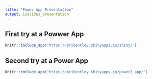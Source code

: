 ```yaml
---
title: "Power App Presentation"
output: ioslides_presentation
---
```


## First try at a Powwer App

```r
knitr::include_app("https://bribentley.shinyapps.io/shiny/")
```

## Second try at a Power App

```r
knitr::include_app("https://bribentley.shinyapps.io/power2_app/")
```
